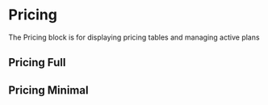 
<Meta of={PricingStories} />

# Pricing

The Pricing block is for displaying pricing tables and managing active plans

<ToggleCanvas of={PricingStories.Pricing} />
 
## Pricing Full
<ToggleCanvas of={PricingStories.PricingFull} />

## Pricing Minimal
<ToggleCanvas of={PricingStories.PricingMinimal} />
